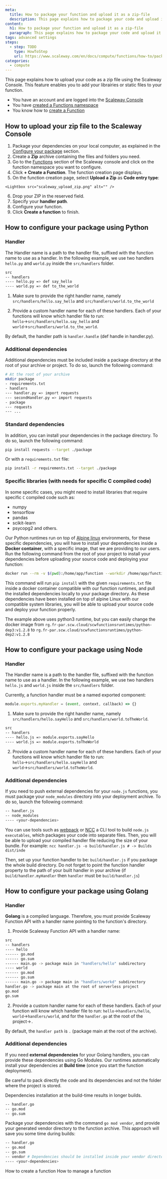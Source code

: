 ```yaml
---
meta:
  title: How to package your function and upload it as a zip-file
  description: This page explains how to package your code and upload it as a zip to Serverless Functions Console
content:
  h1: How to package your function and upload it as a zip-file
  paragraph: This page explains how to package your code and upload it as a zip to Serverless Functions Console
tags: advanced settings
steps:
  - step: TODO
    type: HowToStep
    url: https://www.scaleway.com/en/docs/compute/functions/how-to/package-your-function-in-zip
categories:
  - compute
---
```


This page explains how to upload your code as a zip file using the Scaleway Console.
This feature enables you to add your librairies or static files to your function. 

<Message type="requirement">

  - You have an account and are logged into the [Scaleway Console](https://console.scaleway.com)
  - You have [created a Functions namespace](/compute/functions/how-to/create-a-functions-namespace/)
  - You know how to [create a Function](/compute/functions/how-to/create-a-function/)

</Message>

## How to upload your zip file to the Scaleway Console

  1. Package your dependencies on your local computer, as explained in the [Configure your package](/compute/functions/how-to/package-function-in-zip/#how-to-configure-your-package-using-python) section.
  2. Create a **Zip** archive containing the files and folders you need.
  3. Go to the [Functions](https://console.scaleway.com/functions/namespaces) section of the Scaleway console and click on the function namespace you want to configure.
  4. Click **+ Create a Function**. The function creation page displays.
  5. On the function creation page, select **Upload a Zip** as **Code entry type**:

    <Lightbox src="scaleway_upload_zip.png" alt="" />

  6. Drop your ZIP in the reserved field.
  7. Specify your **handler path**.
  8. Configure your function.
  9. Click **Create a function** to finish.

## How to configure your package using Python

### Handler

The Handler name is a path to the handler file, suffixed with the function name to use as a handler. In the following example, we use two handlers `hello.py` and `world.py` inside the `src/handlers` folder.

  ```bash
  src
  -- handlers
  ---- hello.py => def say_hello
  ---- world.py => def to_the_world
  ```

1. Make sure to provide the right handler name, namely `src/handlers/hello.say_hello` and `src/handlers/world.to_the_world`

2. Provide a custom handler name for each of these handlers. Each of your functions will know which handler file to run: `hello`→`src/handlers/hello.say_hello` and `world`→`src/handlers/world.to_the_world`.

  <Message type="note">

  By default, the handler path is `handler.handle` (def handle in handler.py).

  </Message>
 
### Additional dependencies
Additional dependencies must be included inside a package directory at the root of your archive or project. To do so, launch the following command:

```bash
# At the root of your archive
mkdir package
- requirements.txt
- handlers
--- handler.py => import requests
--- secondHandler.py => import requests
- package
--- requests
--- ...
```

### Standard dependencies
In addition, you can install your dependencies in the package directory. To do so, launch the following command:
```bash
pip install requests --target ./package
```
Or with a `requirements.txt` file:
``` bash
pip install -r requirements.txt --target ./package
```

### Specific libraries (with needs for specific C compiled code)
In some specific cases, you might need to install libraries that require specific `C` compiled code such as:
- numpy
- tensorflow
- pandas
- scikit-learn
- psycopg2
and others.

Our Python runtimes run on top of [Alpine linux](https://alpinelinux.org/) environments, for these specific dependencies, you will have to install your dependencies inside a **Docker container**, with a specific image, that we are providing to our users.
Run the following command from the root of your project to install your dependencies before uploading your source code and deploying your function:

```bash
docker run --rm -v $(pwd):/home/app/function --workdir /home/app/function rg.fr-par.scw.cloud/scwfunctionsruntimes/python-dep3:v1.2.8 pip install -r requirements.txt --target ./package
``` 

This command will run `pip install` with the given `requirements.txt` file inside a docker container compatible with our function runtimes, and pull the installed dependencies locally to your package directory. As these dependencies have been installed on top of alpine Linux with our compatible system libraries, you will be able to upload your source code and deploy your function properly.
<Message type="note">

The example above uses python3 runtime, but you can easily change the docker image from `rg.fr-par.scw.cloud/scwfunctionsruntimes/python-dep3:v1.2.8` to `rg.fr-par.scw.cloud/scwfunctionsruntimes/python-dep2:v1.2.8`

</Message>


## How to configure your package using Node

### Handler 

The Handler name is a path to the handler file, suffixed with the function name to use as a handler. In the following example, we use two handlers `hello.js` and `world.js` inside the `src/handlers` folder.

<Message type="note">

Currently, a function handler must be a named exported component:
``` javascript 
module.exports.myHandler = (event, context, callback) => {}
``` 

</Message>

1. Make sure to provide the right handler name, namely `src/handlers/hello.sayHello` and `src/handlers/world.toTheWorld`.

  ```bash
  src
  -- handlers
  ---- hello.js => module.exports.sayHello
  ---- world.js => module.exports.toTheWorld
  ```

2. Provide a custom handler name for each of these handlers. Each of your functions will know which handler file to run: `hello`→`src/handlers/hello.sayHello` and `world`→`src/handlers/world.toTheWorld`.

### Additional dependencies
 
If you need to push external dependencies for your `node.js` functions, you must package your `node_modules` directory into your deployment archive. To do so, launch the following command:
```bash
-- handler.js
-- node_modules
---- <your-dependencies>
```
You can use tools such as [webpack](https://webpack.js.org/) or [NCC](https://www.npmjs.com/package/@vercel/ncc) a CLI tool to build `node.js executables`, which packages your code into separate files. Then, you will be able to upload your compiled handler file reducing the size of your bundle.
  For example:
  ```ncc handler.js -o build/handler.js # -> Builds dist/inde```
 
Then, set up your function handler to be: `build/handler.js` if you package the whole build directory. Do not forget to point the function handler property to the path of your built handler in your archive (if `build/handler.myHandler` then `handler` must be `build/handler.js`)

## How to configure your package using Golang 

### Handler
**Golang** is a compiled language. Therefore, you must provide Scaleway Function API with a handler name pointing to the function's directory. 

1. Provide Scaleway Function API with a handler name:
```bash 
src
-- handlers
---- hello
------ go.mod
------ go.sum
------ main.go -> package main in "handlers/hello" subdirectory
---- world
------ go.mod
------ go.sum
------ main.go -> package main in "handlers/workd" subdirectory
handler.go -> package main at the root of serverless project
go.mod
go.sum
```
2. Provide a custom handler name for each of these handlers. Each of your function will know which handler file to run: `hello`→`handlers/hello`, `world`→`handlers/world`, and for the `handler.go` at the root of the project→`.`

  <Message type="note">

  By default, the `handler path` is `.` (package main at the root of the archive).

  </Message>

### Additional dependencies
If you need **external dependencies** for your Golang handlers, you can provide these dependencies using Go Modules.
Our runtimes automatically install your dependencies at **Build time** (once you start the function deployment). 

<Message type="important">

Be careful to pack directly the code and its dependencies and not the folder where the project is stored.

</Message>

<Message type="note">

 Dependencies installation at the build-time results in longer builds.

</Message>

```bash
-- handler.go
-- go.mod
-- go.sum
```
Package your dependencies with the command `go mod vendor`, and provide your generated vendor directory to the function archive. This approach will save you some time during builds:
```bash
-- handler.go
-- go.mod
-- go.sum
-- vendor # Dependencies should be installed inside your vendor directory
---- <your-dependencies>
```

<Navigation title="See Also">
  <PreviousButton to="/compute/functions/how-to/create-a-function/">How to create a function</PreviousButton>
  <NextButton to="/compute/functions/how-to/manage-a-function/">How to manage a function</NextButton>
</Navigation>

